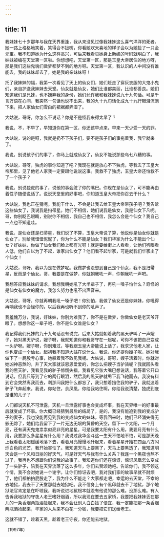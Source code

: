 ```yaml
---
---
---
```

title: 11
---




我妹妹七十岁那年与我在天界重逢，我从来没见过像我妹妹这么喜气洋洋的死者。她一路上格格地笑着，笑得合不拢嘴，你看她欢天喜地的样子会以为她捡了一只金元宝。我不知道她为什么这样高兴，可后来我看见她身上新编的号码就明白了，我妹妹被编在天堂第一区啦。你想想吧，天堂第一区，那是玉皇大帝居住的地方呀，那是我们这些鬼魂们做梦都梦不到的地方呀。天堂第一区，我认识的人中间没有谁能去，我的妹妹却去了，她是我的亲妹妹呀！

托了我妹妹的福，我第一次看见了天上的仙女们，她们赶走了穿灰衣服的大鬼小鬼们，亲自护送我妹妹去天堂。仙女就是仙女，她们比谁都美丽，比谁都善良。她们知道我们是兄妹，也不嫌弃我的身份，她们允许我和我妹妹说九十九句话。可是千言万语在心间，我突然一句话也说不出来，我的九十九句话化成九十九行眼泪流淌下来，把人家仙女们雪白的裙裾都弄湿了。

大姑说，哥呀，你怎么不说话？你是不是怪我来得太早了？

我说，不，不早了，早知道你在第一区，你还该早点来，早来一天少受一天的罪。

大姑说，说的是呀，我就是扔不下孩子们，要不是孩子们的事拖着我，我早就来了。

我说，别说孩子们的事了，你马上就成仙女了，仙女不能说那些乌七八糟的事。

大姑说，哥呀，独虎的事你知道了吧？我现在就是放心不下独虎，等我去了玉皇大帝那里，见了他老人家我一定要跟他说说这事。我救不了独虎，玉皇大帝还怕救不了一个孩子？

我说，别说独虎的事了，说他的事会脏了你的嘴巴。你现在是仙女了，可不能再由着性子随便说话了。说说天堂里的好事吧，你知道玉皇大帝把你召去干什么？

大姑说，我也正在猜呢。我能干什么，不会是让我去给玉皇大帝带孩子吧？我告诉这些仙女了，我说我是扫帚星。她们不相信，她们说我是仙女，我是仙女下凡呢。哥，你别眨巴眼睛，别说你不相信，我自己也不相信，我怎么会是个仙女？我自己一点也不知道哇。

我说，是仙女还是扫帚星，我们说了不算，玉皇大帝说了算，他说你是仙女你就是仙女了，别给我忸忸怩怩了，你为什么不能是仙女？我们华家为什么不能出个仙女？好妹妹，你做了仙女我们脸上都有光呀！就是要给街上人看看，让他们狗眼看人低，他们自以为了不起，谁家出仙女了？他们看不起华家，可是就我们华家出了个仙女！

大姑说，哥呀，我以为是在做梦呢。我做梦也没想到自己是个仙女，我不是扫帚星，反而是个仙女。哥，我要是在做梦，你就朝我吼一声，你朝我吼一声吧。

我想答应我妹妹的请求，我想我朝她吼了大半辈子了，再吼一嗓子怕什么？奇怪的是仙女有仙女的魔力，我怎么努力也吼不出声音来。

大姑说，哥呀，你就再朝我吼一嗓子吧！你别怕，我做了仙女还是你妹妹，你吼得再响我也不会怪你的，以后我再也听不到你的吼声了。

我羞愧万分，我说，好妹妹，你别为难我了，你不是在做梦，你做仙女是老天爷开眼了。想想你这一辈子吧，你不是仙女谁是仙女？

我记得我们兄妹的九十九句话没有说完，后来大姑就朝着我的黑天驴叫了一声嫂子，她对黑天驴说，嫂子呀，我就知道你和我哥守在一起呢，可你不该把自己变成一头驴呀。嫂子呀，你别难过，等我跟玉皇大帝能说上话了，我求求他老人家，让你也变成一个仙女。起初我不知道大姑在说什么，我说，你还提你嫂子呢，她对我做下了一屁股亏心事，她躲着我不敢见我呢。大姑说，哥呀，嫂子活着时，你就对她凶神恶煞的，升了天大家就该恩恩爱爱的，你怎么把嫂子当驴骑呢？我就回头看我的黑天驴，我看见我的驴子惊慌失措，我看见它张大嘴巴想说话，我等着它开口说话，但我只等到了它的两行眼泪，然后我的黑天驴就甩下我飞驰而去。我没有料到它会突然离我而去，刹那间我把什么都忘了，我只想着挡住我的驴子，我就追着驴子飞奔起来。我说，你站住，余凤凰，你给我站住啊，你给我说清楚，独虎到底是谁的儿子？

人们都说天机不可泄露，天机一旦泄露好事也会变成坏事，我在天界唯一的好事最后就变成了坏事。你大概已经猜到最后的结局了，是的，我没有能追到我的变成驴子的妻子，我也没能再见到我的变成仙女的妹妹。等我回来时，她们已经消失得无影无踪了，她们给我留下了一片无边无垠的黄昏的天空，留下一个太阳，一个月亮，还有满天鬼鬼祟祟似亮非亮的星星。可是我要太阳有什么用，我要月亮有什么用，我要那么多星星有什么用？我说过我华金斗这一生天不怕地不怕，可是那天晚上我看着太阳缓缓地落下去，看着月亮慢慢地升起来，看着星星开始在四面八方闪烁白色的光芒，我开始害怕了。我知道天马上要黑了，天马上要黑透了，我知道明天会是一个风和日丽的好天气，可是好天气与我有什么关系？我连一个黑夜也熬不过了，我再也不想跟你们说我的故事了。我知道你们还在惊讶，惊讶凤凰怎么变成了一头驴子，陪我在天界流落了这么多年，你们去赞颂她吧。告诉你们，我不领这个情，我不会对她说一个谢字。让你们惊讶去吧，我对我们家的故事早就不耐烦了，他们都拍拍屁股走了，我为什么不能走？大家都走吧，幸运的去天堂，不幸的去地狱，我去不了天堂那就去地狱吧。我不信身上有个黑印就去不了地狱，那个地狱法官肯定是在吓唬我，我听说进地狱根本就没有他说的那么难。没那么难。有人告诉我地狱的守夜人老王嗜好烟酒，所以我现在要去五家桥，我要把我妹妹丢在那儿的一条香烟两瓶酒捡起来，我不会让别人白白捡了便宜，我一定能把那一条香烟两瓶酒捡起来，华家的人从来不白花一分钱，我要把它们送给老王。

这就不错了，趁着天黑，趁着老王守夜，你还能去地狱。

（1997年）